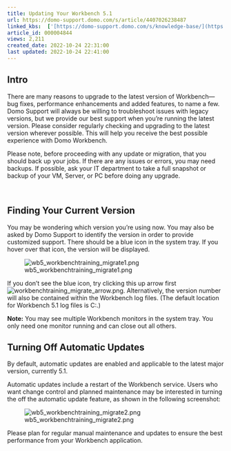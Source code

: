 ```yaml
---
title: Updating Your Workbench 5.1
url: https://domo-support.domo.com/s/article/4407026238487
linked_kbs:  ['[https://domo-support.domo.com/s/knowledge-base/](https://domo-support.domo.com/s/knowledge-base/)', '[https://domo-support.domo.com/s/](https://domo-support.domo.com/s/)', '[https://domo-support.domo.com/s/topic/0TO5w000000ZammGAC](https://domo-support.domo.com/s/topic/0TO5w000000ZammGAC)', '[https://domo-support.domo.com/s/topic/0TO5w000000ZaoPGAS](https://domo-support.domo.com/s/topic/0TO5w000000ZaoPGAS)', '[https://domo-support.domo.com/s/topic/0TO5w000000ZapUGAS](https://domo-support.domo.com/s/topic/0TO5w000000ZapUGAS)', '[https://domo-support.domo.com/s/article/4407026238487](https://domo-support.domo.com/s/article/4407026238487)', '[https://domo-support.domo.com/s/topic/0TO5w000000ZapUGAS/workbench-51](https://domo-support.domo.com/s/topic/0TO5w000000ZapUGAS/workbench-51)', '[https://domo-support.domo.com/s/article/360043429933](https://domo-support.domo.com/s/article/360043429933)', '[https://domo-support.domo.com/s/article/360043429953](https://domo-support.domo.com/s/article/360043429953)', '[https://domo-support.domo.com/s/article/360042925494](https://domo-support.domo.com/s/article/360042925494)', '[https://domo-support.domo.com/s/article/4408174643607](https://domo-support.domo.com/s/article/4408174643607)', '[https://domo-support.domo.com/s/article/360043429913](https://domo-support.domo.com/s/article/360043429913)', '[https://domo-support.domo.com/s/login/](https://domo-support.domo.com/s/login/)']
article_id: 000004844
views: 2,211
created_date: 2022-10-24 22:31:00
last updated: 2022-10-24 22:41:00
---
```





Intro
------


There are many reasons to upgrade to the latest version of Workbench—bug fixes, performance enhancements and added features, to name a few. Domo Support will always be willing to troubleshoot issues with legacy versions, but we provide our best support when you’re running the latest version. Please consider regularly checking and upgrading to the latest version wherever possible. This will help you receive the best possible experience with Domo Workbench.


Please note, before proceeding with any update or migration, that you should back up your jobs. If there are any issues or errors, you may need backups. If possible, ask your IT department to take a full snapshot or backup of your VM, Server, or PC before doing any upgrade.


 



Finding Your Current Version
-----------------------------


You may be wondering which version you’re using now. You may also be asked by Domo Support to identify the version in order to provide customized support. There should be a blue icon in the system tray. If you hover over that icon, the version will be displayed.  
  
![wb5_workbenchtraining_migrate1.png](wb5_workbenchtraining_migrate1.png)  



If you don’t see the blue icon, try clicking this up arrow first ![workbenchtraining_migrate_arrow.png](workbenchtraining_migrate_arrow.png). Alternatively, the version number will also be contained within the Workbench log files. (The default location for Workbench 5.1 log files is C:\ProgramData\Domo\Workbench\Logs.)




 


**Note:** You may see multiple Workbench monitors in the system tray. You only need one monitor running and can close out all others. 



Turning Off Automatic Updates
-----------------------------


By default, automatic updates are enabled and applicable to the latest major version, currently 5.1. 


Automatic updates include a restart of the Workbench service. Users who want change control and planned maintenance may be interested in turning the off the automatic update feature, as shown in the following screenshot:  
  
![wb5_workbenchtraining_migrate2.png](wb5_workbenchtraining_migrate2.png)  
  
Please plan for regular manual maintenance and updates to ensure the best performance from your Workbench application.

